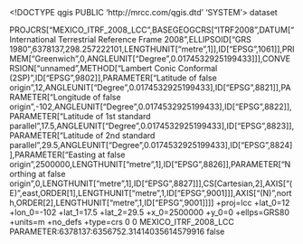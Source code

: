 <!DOCTYPE qgis PUBLIC 'http://mrcc.com/qgis.dtd' 'SYSTEM'>
<qgis version="3.32.3-Lima">
  <identifier></identifier>
  <parentidentifier></parentidentifier>
  <language></language>
  <type>dataset</type>
  <title></title>
  <abstract></abstract>
  <links/>
  <dates/>
  <fees></fees>
  <encoding></encoding>
  <crs>
    <spatialrefsys nativeFormat="Wkt">
      <wkt>PROJCRS["MEXICO_ITRF_2008_LCC",BASEGEOGCRS["ITRF2008",DATUM["International Terrestrial Reference Frame 2008",ELLIPSOID["GRS 1980",6378137,298.257222101,LENGTHUNIT["metre",1]],ID["EPSG",1061]],PRIMEM["Greenwich",0,ANGLEUNIT["Degree",0.0174532925199433]]],CONVERSION["unnamed",METHOD["Lambert Conic Conformal (2SP)",ID["EPSG",9802]],PARAMETER["Latitude of false origin",12,ANGLEUNIT["Degree",0.0174532925199433],ID["EPSG",8821]],PARAMETER["Longitude of false origin",-102,ANGLEUNIT["Degree",0.0174532925199433],ID["EPSG",8822]],PARAMETER["Latitude of 1st standard parallel",17.5,ANGLEUNIT["Degree",0.0174532925199433],ID["EPSG",8823]],PARAMETER["Latitude of 2nd standard parallel",29.5,ANGLEUNIT["Degree",0.0174532925199433],ID["EPSG",8824]],PARAMETER["Easting at false origin",2500000,LENGTHUNIT["metre",1],ID["EPSG",8826]],PARAMETER["Northing at false origin",0,LENGTHUNIT["metre",1],ID["EPSG",8827]]],CS[Cartesian,2],AXIS["(E)",east,ORDER[1],LENGTHUNIT["metre",1,ID["EPSG",9001]]],AXIS["(N)",north,ORDER[2],LENGTHUNIT["metre",1,ID["EPSG",9001]]]]</wkt>
      <proj4>+proj=lcc +lat_0=12 +lon_0=-102 +lat_1=17.5 +lat_2=29.5 +x_0=2500000 +y_0=0 +ellps=GRS80 +units=m +no_defs +type=crs</proj4>
      <srsid>0</srsid>
      <srid>0</srid>
      <authid></authid>
      <description>MEXICO_ITRF_2008_LCC</description>
      <projectionacronym></projectionacronym>
      <ellipsoidacronym>PARAMETER:6378137:6356752.31414035614579916</ellipsoidacronym>
      <geographicflag>false</geographicflag>
    </spatialrefsys>
  </crs>
  <extent/>
</qgis>
